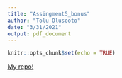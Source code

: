 ```yaml
---
title: "Assingment5_bonus"
author: "Tolu Olusooto"
date: "3/31/2021"
output: pdf_document
---
```


```r
knitr::opts_chunk$set(echo = TRUE)
```



[My repo!](https://github.com/tolu36/STATS-3DS3/tree/master/Labs)

